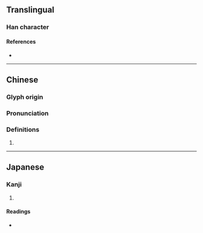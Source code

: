 {{character info}}
==Translingual==

===Han character===
{{Han char|rn=30|rad=口|as=05|sn=8|four=|canj=RSMR|ids=⿰口司}}

====References====
* {{Han ref|kx=0181.210|dkj=03426|dj=0399.280|hdz=10609.020|uh=545E|ud=21598}}

----

==Chinese==
{{zh-forms}}

===Glyph origin===
{{Han etym}}

===Pronunciation===
{{zh-pron
|m=shī
|mc=y
|oc=y
|cat=
}}

===Definitions===
{{zh-hanzi}}

# {{rfdef|zh}}

----

==Japanese==

===Kanji===
{{ja-kanji|grade=|rs=口05}}

# {{rfdef|ja|sort=口05}}

====Readings====
* {{ja-readings|on=[[し]] (shi), [[ち]] (chi)|kun=[[かみかえす]] (kamikaesu)}}